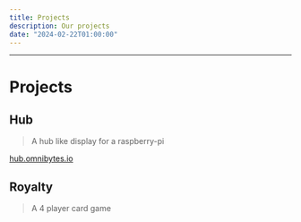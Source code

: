 ```yaml
---
title: Projects
description: Our projects
date: "2024-02-22T01:00:00"
---
```


<hr />

# Projects

## Hub

> A hub like display for a raspberry-pi

<a href="https://hub.omnibytes.io" target="_blank" rel="noopener noreferrer">
  hub.omnibytes.io
</a>

## Royalty

> A 4 player card game
